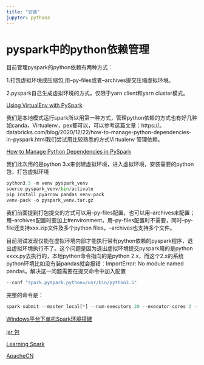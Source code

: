 ---
title: "安装"
jupyter: python3
---

# pyspark中的python依赖管理


目前管理pyspark的python依赖有两种方式：

1.打包虚拟环境成压缩包,用--py-files或者--archives提交压缩虚拟环境。

2.pyspark自己生成虚拟环境的方式，仅限于yarn client和yarn cluster模式。

[Using VirtualEnv with PySpark](https://community.cloudera.com/t5/Community-Articles/Using-VirtualEnv-with-PySpark/ta-p/245932)

我们是本地模式运行spark所以用第一种方式，管理python依赖的方式也有好几种如canda，Virtualenv，pex都可以，可以参考这篇文章：https://。databricks.com/blog/2020/12/22/how-to-manage-python-dependencies-in-pyspark.html我们尝试用比较熟悉的方式Virtualenv 管理依赖。

[How to Manage Python Dependencies in PySpark](https://databricks.com/blog/2020/12/22/how-to-manage-python-dependencies-in-pyspark.html)


我们此次用的是python 3.x来创建虚拟环境，进入虚拟环境，安装需要的python包，打包虚拟环境

```python
python3.5 -m venv pyspark_venv
source pyspark_venv/bin/activate
pip install pyarrow pandas venv-pack
venv-pack -o pyspark_venv.tar.gz
```

:::{.callout-warning}


我们前面提到打包提交的方式可以用--py-files配置，也可以用--archives来配置；用--archives配置时要加上#environment，用--py-files配置时不需要，同时--py-file还支持xxx.zip文件及多个python files，--archives也支持多个文件。

:::


:::{.callout-warning}
目前测试发现仅能在虚拟环境内部才能执行带有python依赖的pyspark程序，退出虚拟环境执行不了。这个问题是因为退出虚拟环境提交pyspark用的是python xxxx.py去执行的，本地python命令指向的是python 2.x，而这个2.x的系统python环境比如没有装pandas就会报错：ImportError: No module named pandas。解决这一问题需要在提交命令中加入配置
:::

```python
--conf "spark.pyspark.python=/usr/bin/python3.5"

```

完整的命令是：

```python
spark-submit --master local[*] --num-executors 20 --executor-cores 2 --executor-memory 10g --driver-memory 6g --driver-cores 2 --conf "spark.pyspark.python=/usr/bin/python3.5" --archives /usr/local/lib/python3.5/pyspark_venv.tar.gz#environment /data/read_hbase.py

```

[Windows平台下单机Spark环境搭建](https://yxnchen.github.io/technique/Windows%E5%B9%B3%E5%8F%B0%E4%B8%8B%E5%8D%95%E6%9C%BASpark%E7%8E%AF%E5%A2%83%E6%90%AD%E5%BB%BA/)


[jar 包](https://mvnrepository.com/)


[Learning Spark](https://waltyou.github.io/Learning-Spark-0/)

[ApacheCN](https://apachecn.org/)

